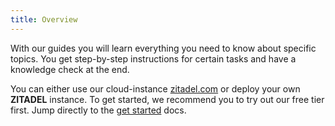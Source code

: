 ```yaml
---
title: Overview
---
```



With our guides you will learn everything you need to know about specific topics. You get step-by-step instructions for certain tasks and have a knowledge check at the end.

You can either use our cloud-instance [zitadel.com](https://zitadel.com) or deploy your own **ZITADEL** instance. To get started, we recommend you to try out our free tier first. Jump directly to the [get started](./installation) docs.

<Column>
  <ListWrapper title="Get to know ZITADEL">
    <ListElement
      link="/docs/guides/basics/get-started"
      type={ICONTYPE.START}
      title="Get started"
      description="Try out zitadel.com"
    />
    <ListElement
      link="/docs/guides/basics/organizations"
      type={ICONTYPE.START}
      title="Organizations"
      description="Learn how ZITADEL ist organized"
    />
    <ListElement
      link="/docs/guides/basics/projects"
      type={ICONTYPE.START}
      title="Projects"
      description="Understand projects and grants"
    />
  </ListWrapper>
  <ListWrapper title="Integrations">
    <ListElement
      link="./integrations/authenticated-mongodb-charts"
      iconClasses="lab la-mdb"
      roundClasses="rounded rounded-service"
      title="Authenticated MongoDB Charts"
      description=""
    />
  </ListWrapper>
  <ListWrapper title="Authentication">
    <ListElement
      link="/docs/guides/authentication/login-users"
      type={ICONTYPE.LOGIN}
      title="Login users"
      description="Authenticate users in ZITADEL"
    />
    <ListElement
      link="/docs/guides/authentication/identity-brokering"
      type={ICONTYPE.LOGIN}
      title="Identity Brokering"
      description="Identity Brokering and Federated Identities"
    />
  </ListWrapper>
  <ListWrapper title="APIs">
    <ListElement
      link="/docs/guides/api/access-zitadel-apis"
      type={ICONTYPE.APIS}
      title="APIs"
      description="Authorize Service Users to access ZITADEL APIs"
    />
  </ListWrapper>
  <ListWrapper title="Customization">
    <ListElement
      link="/docs/guides/customization/branding"
      type={ICONTYPE.PRIVATELABELING}
      title="Private Labeling"
      description="Customize your organization to your brand"
    />
    <ListElement
      link="/docs/guides/customization/texts"
      type={ICONTYPE.TEXTS}
      title="Texts"
      description="Login interface texts and notification texts"
    />
    <ListElement
      link="/docs/guides/customization/behavior"
      type={ICONTYPE.TEXTS}
      title="Behavior"
      description="Customize ZITADELs behavior"
    />
  </ListWrapper>
  <ListWrapper title="Solution Scenarios">
    <ListElement
      link="./solution-scenarios/b2c"
      iconClasses="las la-paragraph"
      roundClasses="rounded rounded-service"
      label="B2C"
      title="Business to Consumer"
      description=""
    />
    <ListElement
      link="./solution-scenarios/b2b"
      iconClasses="las la-paragraph"
      roundClasses="rounded rounded-login"
      label="B2B"
      title="Business to Business"
      description=""
    />
  </ListWrapper>
  <ListWrapper title="Installation">
    <ListElement
      link="/docs/guides/installation"
      type={ICONTYPE.SYSTEM}
      title="Managed"
      description="Learn to install ZITADEL"
    />
  </ListWrapper>
</Column>
